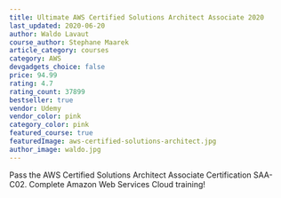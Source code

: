 ```yaml
---
title: Ultimate AWS Certified Solutions Architect Associate 2020
last_updated: 2020-06-20
author: Waldo Lavaut
course_author: Stephane Maarek
article_category: courses
category: AWS
devgadgets_choice: false
price: 94.99
rating: 4.7
rating_count: 37899
bestseller: true
vendor: Udemy
vendor_color: pink
category_color: pink
featured_course: true
featuredImage: aws-certified-solutions-architect.jpg
author_image: waldo.jpg
---
```


Pass the AWS Certified Solutions Architect Associate Certification SAA-C02. Complete Amazon Web Services Cloud training!
